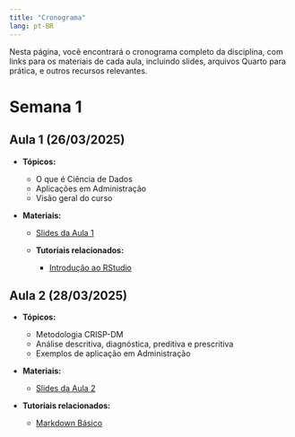 ```yaml
---
title: "Cronograma"
lang: pt-BR
---
```


Nesta página, você encontrará o cronograma completo da disciplina, com 
links para os materiais de cada aula, incluindo slides, arquivos Quarto 
para prática, e outros recursos relevantes.


# Semana 1

## Aula 1 (26/03/2025) 

- **Tópicos:**

  - O que é Ciência de Dados
  - Aplicações em Administração
  - Visão geral do curso

- **Materiais:**

  - [Slides da Aula 1](/slides/slides_aula01.html)
  
  - **Tutoriais relacionados:**
  
    - [Introdução ao RStudio](https://washingtonsilva.github.io/tutorials/rstudio/){target="_blank"}


## Aula 2 (28/03/2025) 

- **Tópicos:**

  - Metodologia CRISP-DM
  - Análise descritiva, diagnóstica, preditiva e prescritiva
  - Exemplos de aplicação em Administração

- **Materiais:**

  - [Slides da Aula 2](/slides/aula2.html)
  
- **Tutoriais relacionados:**
  
  - [Markdown Básico](/tutoriais/markdown-intro.html)

